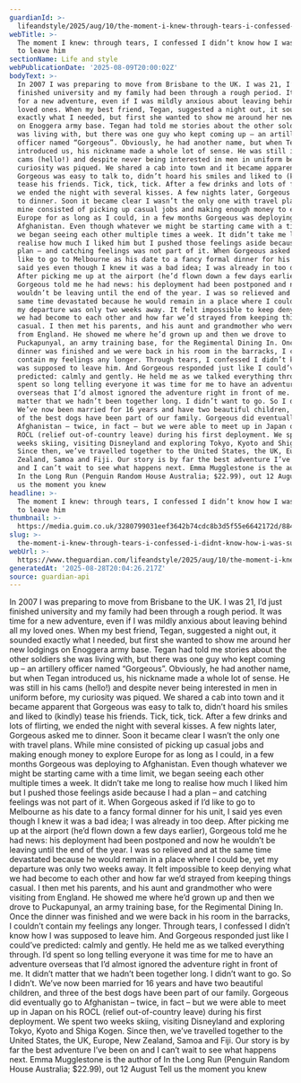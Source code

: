 ```yaml
---
guardianId: >-
  lifeandstyle/2025/aug/10/the-moment-i-knew-through-tears-i-confessed-i-didnt-know-how-i-was-supposed-to-leave-him
webTitle: >-
  The moment I knew: through tears, I confessed I didn’t know how I was supposed
  to leave him
sectionName: Life and style
webPublicationDate: '2025-08-09T20:00:02Z'
bodyText: >-
  In 2007 I was preparing to move from Brisbane to the UK. I was 21, I’d just
  finished university and my family had been through a rough period. It was time
  for a new adventure, even if I was mildly anxious about leaving behind all my
  loved ones. When my best friend, Tegan, suggested a night out, it sounded
  exactly what I needed, but first she wanted to show me around her new lodgings
  on Enoggera army base. Tegan had told me stories about the other soldiers she
  was living with, but there was one guy who kept coming up – an artillery
  officer named “Gorgeous”. Obviously, he had another name, but when Tegan
  introduced us, his nickname made a whole lot of sense. He was still in his
  cams (hello!) and despite never being interested in men in uniform before, my
  curiosity was piqued. We shared a cab into town and it became apparent that
  Gorgeous was easy to talk to, didn’t hoard his smiles and liked to (kindly)
  tease his friends. Tick, tick, tick. After a few drinks and lots of flirting,
  we ended the night with several kisses. A few nights later, Gorgeous asked me
  to dinner. Soon it became clear I wasn’t the only one with travel plans. While
  mine consisted of picking up casual jobs and making enough money to explore
  Europe for as long as I could, in a few months Gorgeous was deploying to
  Afghanistan. Even though whatever we might be starting came with a time limit,
  we began seeing each other multiple times a week. It didn’t take me long to
  realise how much I liked him but I pushed those feelings aside because I had a
  plan – and catching feelings was not part of it. When Gorgeous asked if I’d
  like to go to Melbourne as his date to a fancy formal dinner for his unit, I
  said yes even though I knew it was a bad idea; I was already in too deep.
  After picking me up at the airport (he’d flown down a few days earlier),
  Gorgeous told me he had news: his deployment had been postponed and now he
  wouldn’t be leaving until the end of the year. I was so relieved and at the
  same time devastated because he would remain in a place where I could be, yet
  my departure was only two weeks away. It felt impossible to keep denying what
  we had become to each other and how far we’d strayed from keeping things
  casual. I then met his parents, and his aunt and grandmother who were visiting
  from England. He showed me where he’d grown up and then we drove to
  Puckapunyal, an army training base, for the Regimental Dining In. Once the
  dinner was finished and we were back in his room in the barracks, I couldn’t
  contain my feelings any longer. Through tears, I confessed I didn’t know how I
  was supposed to leave him. And Gorgeous responded just like I could’ve
  predicted: calmly and gently. He held me as we talked everything through. I’d
  spent so long telling everyone it was time for me to have an adventure
  overseas that I’d almost ignored the adventure right in front of me. It didn’t
  matter that we hadn’t been together long. I didn’t want to go. So I didn’t.
  We’ve now been married for 16 years and have two beautiful children, and three
  of the best dogs have been part of our family. Gorgeous did eventually go to
  Afghanistan – twice, in fact – but we were able to meet up in Japan on his
  ROCL (relief out-of-country leave) during his first deployment. We spent two
  weeks skiing, visiting Disneyland and exploring Tokyo, Kyoto and Shiga Kogen.
  Since then, we’ve travelled together to the United States, the UK, Europe, New
  Zealand, Samoa and Fiji. Our story is by far the best adventure I’ve been on
  and I can’t wait to see what happens next. Emma Mugglestone is the author of
  In the Long Run (Penguin Random House Australia; $22.99), out 12 August Tell
  us the moment you knew
headline: >-
  The moment I knew: through tears, I confessed I didn’t know how I was supposed
  to leave him
thumbnail: >-
  https://media.guim.co.uk/3280799031eef3642b74cdc8b3d5f55e6642172d/884_0_5600_4480/500.jpg
slug: >-
  the-moment-i-knew-through-tears-i-confessed-i-didnt-know-how-i-was-supposed-to-leave-him
webUrl: >-
  https://www.theguardian.com/lifeandstyle/2025/aug/10/the-moment-i-knew-through-tears-i-confessed-i-didnt-know-how-i-was-supposed-to-leave-him
generatedAt: '2025-08-28T20:04:26.217Z'
source: guardian-api
---
```

In 2007 I was preparing to move from Brisbane to the UK. I was 21, I’d just finished university and my family had been through a rough period. It was time for a new adventure, even if I was mildly anxious about leaving behind all my loved ones. When my best friend, Tegan, suggested a night out, it sounded exactly what I needed, but first she wanted to show me around her new lodgings on Enoggera army base. Tegan had told me stories about the other soldiers she was living with, but there was one guy who kept coming up – an artillery officer named “Gorgeous”. Obviously, he had another name, but when Tegan introduced us, his nickname made a whole lot of sense. He was still in his cams (hello!) and despite never being interested in men in uniform before, my curiosity was piqued. We shared a cab into town and it became apparent that Gorgeous was easy to talk to, didn’t hoard his smiles and liked to (kindly) tease his friends. Tick, tick, tick. After a few drinks and lots of flirting, we ended the night with several kisses. A few nights later, Gorgeous asked me to dinner. Soon it became clear I wasn’t the only one with travel plans. While mine consisted of picking up casual jobs and making enough money to explore Europe for as long as I could, in a few months Gorgeous was deploying to Afghanistan. Even though whatever we might be starting came with a time limit, we began seeing each other multiple times a week. It didn’t take me long to realise how much I liked him but I pushed those feelings aside because I had a plan – and catching feelings was not part of it. When Gorgeous asked if I’d like to go to Melbourne as his date to a fancy formal dinner for his unit, I said yes even though I knew it was a bad idea; I was already in too deep. After picking me up at the airport (he’d flown down a few days earlier), Gorgeous told me he had news: his deployment had been postponed and now he wouldn’t be leaving until the end of the year. I was so relieved and at the same time devastated because he would remain in a place where I could be, yet my departure was only two weeks away. It felt impossible to keep denying what we had become to each other and how far we’d strayed from keeping things casual. I then met his parents, and his aunt and grandmother who were visiting from England. He showed me where he’d grown up and then we drove to Puckapunyal, an army training base, for the Regimental Dining In. Once the dinner was finished and we were back in his room in the barracks, I couldn’t contain my feelings any longer. Through tears, I confessed I didn’t know how I was supposed to leave him. And Gorgeous responded just like I could’ve predicted: calmly and gently. He held me as we talked everything through. I’d spent so long telling everyone it was time for me to have an adventure overseas that I’d almost ignored the adventure right in front of me. It didn’t matter that we hadn’t been together long. I didn’t want to go. So I didn’t. We’ve now been married for 16 years and have two beautiful children, and three of the best dogs have been part of our family. Gorgeous did eventually go to Afghanistan – twice, in fact – but we were able to meet up in Japan on his ROCL (relief out-of-country leave) during his first deployment. We spent two weeks skiing, visiting Disneyland and exploring Tokyo, Kyoto and Shiga Kogen. Since then, we’ve travelled together to the United States, the UK, Europe, New Zealand, Samoa and Fiji. Our story is by far the best adventure I’ve been on and I can’t wait to see what happens next. Emma Mugglestone is the author of In the Long Run (Penguin Random House Australia; $22.99), out 12 August Tell us the moment you knew
